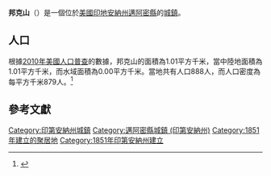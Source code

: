 {{noteTA
|G1=USState
|G2=地名
|G3=Unit
}}
{{Infobox settlement
|name            = 邦克山
|native_name = Bunker Hill
|settlement_type          = [[鎮|城鎮]]
|image_skyline            = Miami County Indiana Incorporated and Unincorporated areas Bunker Hill Highlighted 1809136.svg
|imagesize                = 250px
|image_map                = 
|mapsize                  = 
|subdivision_type         = [[世界政區索引|國家]]
|subdivision_type1        = [[美国州份|州份]]
|subdivision_type2        = [[印地安納州行政區劃|縣]]
|subdivision_name         = [[美国|美国]]
|subdivision_name1        = [[印地安納州|印地安納州]]
|subdivision_name2        = [[邁阿密縣_(印地安納州)|邁阿密縣]]
|elevation_ft             = 820
|elevation_m              = 250
|timezone                 = [[北美东部时区|EST]]
|area_total_km2           = 1.01
|area_land_km2            = 1.01
|area_water_km2           = 0.00
|area_total_sq_mi         = 
|area_land_sq_mi          = 
|area_water_sq_mi         = 
|population_as_of         = [[2010年美國人口普查|2010]]
|population_footnotes     = 
|population_total         = 888
|population_density_km2   = auto
|population_density_sq_mi = auto
|utc_offset               = -5
|coordinates              = {{coord|40|39|33|N|86|06|06|W|display=inline,title}}
| coor_pinpoint           = 
| coordinates_footnotes   = 
|timezone_DST             = EST
|utc_offset_DST           = -5
|postal_code_type         = [[美國郵區編號|郵區編號]]
|postal_code              = 46914
|area_code                = [[北美電話區號765|765]]
|blank_name = [[地名信息系统|GNIS ID]]
|blank_info = 449627<ref name="GNIS">{{cite gnis|449627|Bunker Hill}}</ref>
}}
'''邦克山'''（{{lang-en|Bunker Hill}}）是一個位於[[美國|美國]][[印地安納州|印地安納州]][[邁阿密縣_(印地安納州)|邁阿密縣]]的[[鎮|城鎮]]。

== 人口 ==
根據[[2010年美國人口普查|2010年美國人口普查]]的數據，邦克山的面積為1.01平方千米，當中陸地面積為1.01平方千米，而水域面積為0.00平方千米。當地共有人口888人，而人口密度為每平方千米879人。<ref name="GR8">{{cite web|url=http://factfinder2.census.gov|publisher=[[美国人口调查局|美国人口调查局]]|accessdate=2011-05-14|title=American FactFinder|archive-date=2013-09-11|archive-url=https://web.archive.org/web/20130911234518/http://factfinder2.census.gov/|dead-url=no}}</ref>

== 參考文獻 ==
{{reflist}}

{{邁阿密縣 (印地安納州)}}
{{Authority control}}

{{DEFAULTSORT:Bunker Hill, Indiana}}
[[Category:印第安納州城鎮|Category:印第安納州城鎮]]
[[Category:邁阿密縣城鎮_(印第安納州)|Category:邁阿密縣城鎮 (印第安納州)]]
[[Category:1851年建立的聚居地|Category:1851年建立的聚居地]]
[[Category:1851年印第安納州建立|Category:1851年印第安納州建立]]

{{Indiana-geo-stub}}